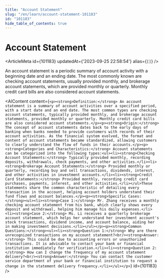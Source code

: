 ```yaml
---
title: "Account Statement"
slug: "/en/learn/account-statement-101183"
id: "101183"
hide_table_of_contents: true
---
```



# Account Statement

<ArticleMeta id={101183} updatedAt={'2023-09-25 22:58:54'} alias={`[]`} />
<div className='border-solid border-b border-t-0 my-4 border-[var(--ifm-color-gray-300)]' />

An account statement is a periodic summary of account activity with a beginning date and an ending date. The most commonly known are checking account statements, usually provided monthly, and brokerage account statements, which are provided monthly or quarterly. Monthly credit card bills are also considered account statements.

<AIContent content={`<p><strong>Definition:</strong> An account statement is a summary of account activities over a specified period, with a start date and an end date. The most common types are checking account statements, typically provided monthly, and brokerage account statements, provided monthly or quarterly. Monthly credit card bills are also considered account statements.</p><p><strong>Origin:</strong> The concept of account statements dates back to the early days of banking when banks needed to provide customers with records of their account activities. As the financial system evolved, the format and content of account statements became standardized, allowing customers to clearly understand the flow of funds in their accounts.</p><p><strong>Categories and Characteristics:</strong> Account statements can be categorized into the following types:<ul><li><strong>Checking Account Statements:</strong> Typically provided monthly, recording deposits, withdrawals, check payments, and other activities.</li><li><strong>Brokerage Account Statements:</strong> Provided monthly or quarterly, recording buy and sell transactions, dividends, interest, and other activities in investment accounts.</li><li><strong>Credit Card Statements:</strong> Provided monthly, recording credit card purchases, payments, interest, and other activities.</li></ul>These statements share the common characteristic of detailing every transaction in the account, helping account holders understand their fund flows and account balances.</p><p><strong>Specific Cases:</strong><ul><li><strong>Case 1:</strong> Mr. Zhang receives a monthly checking account statement from his bank, which clearly shows every deposit and withdrawal, helping him manage his daily expenses.</li><li><strong>Case 2:</strong> Ms. Li receives a quarterly brokerage account statement, which helps her understand her investment account's stock transactions, dividend income, and account balance, aiding her in making investment decisions.</li></ul></p><p><strong>Common Questions:</strong><ul><li><strong>Question 1:</strong> Why are there unrecognized transactions on my account statement?<br/><strong>Answer:</strong> This could be due to accounting errors or unauthorized transactions. It is advisable to contact your bank or financial institution immediately for verification.</li><li><strong>Question 2:</strong> How can I change the frequency of my account statement delivery?<br/><strong>Answer:</strong> You can contact the customer service department of your bank or financial institution to request a change in the statement delivery frequency.</li></ul></p>`} id={101183} />
